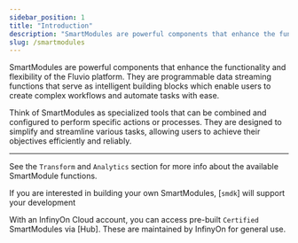 ```yaml
---
sidebar_position: 1
title: "Introduction"
description: "SmartModules are powerful components that enhance the functionality and flexibility of the Fluvio platform"
slug: /smartmodules
---
```


SmartModules are powerful components that enhance the functionality and flexibility of the Fluvio platform. They are programmable data streaming functions that serve as intelligent building blocks which enable users to create complex workflows and automate tasks with ease.

Think of SmartModules as specialized tools that can be combined and configured to perform specific actions or processes. They are designed to simplify and streamline various tasks, allowing users to achieve their objectives efficiently and reliably.

---

See the `Transform` and `Analytics` section for more info about the available SmartModule functions.

If you are interested in building your own SmartModules, [`smdk`] will support your development

With an InfinyOn Cloud account, you can access pre-built `Certified` SmartModules via [Hub]. These are maintained by InfinyOn for general use.
